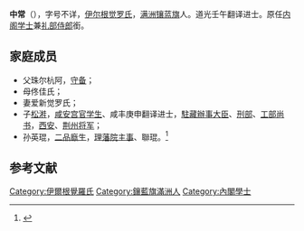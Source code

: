 '''中常'''（{{bd|？|  |？|}}），字号不详，[[伊尔根觉罗氏|伊尔根觉罗氏]]，[[满洲镶蓝旗|满洲镶蓝旗]]人。道光壬午翻译进士。原任[[内阁学士|内阁学士]]兼[[礼部侍郎|礼部侍郎]]銜。

==家庭成员==
*父珠尔杭阿，[[守备|守备]]；
*母佟佳氏；
*妻爱新觉罗氏；
*子[[松溎|松溎]]，[[咸安宫|咸安宫]][[官学生|官学生]]、咸丰庚申翻译进士，[[駐藏辦事大臣|駐藏辦事大臣]]、[[刑部|刑部]]、[[工部尚书|工部尚书]]，[[西安|西安]]、[[荆州将军|荆州将军]]；
*孙英琨，[[二品|二品]][[廕生|廕生]]，[[理藩院|理藩院]][[主事|主事]]、聯琨。<ref>{{cite book |title=恩賜廕生同官齒錄 |date=1875 |publisher=文德斋 |location=京都}}</ref>

==参考文献==
<references/>
{{道光二年壬午恩科繙譯進士金榜}}

[[Category:伊爾根覺羅氏|Category:伊爾根覺羅氏]]
[[Category:鑲藍旗滿洲人|Category:鑲藍旗滿洲人]]
[[Category:內閣學士|Category:內閣學士]]